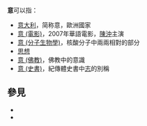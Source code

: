 '''意'''可以指：
*[[意大利|意大利]]，简称意，歐洲國家
*[[意_(電影)|意 (電影)]]，2007年華語電影，[[陳冲_(演員)|陳沖]]主演
*[[意_(分子生物學)|意 (分子生物學)]]，核酸分子中兩兩相對的部分
*[[思想|思想]]
*[[意_(佛教)|意 (佛教)]]，佛教中的意識
*[[意_(史書)|意 (史書)]]，紀傳體史書中[[志|志]]的別稱

== 參見 ==
* {{Lookfrom|意}}
* {{Lookfrom|義}}

{{disambig|Y|cat=一字消歧義}}